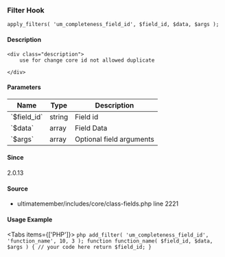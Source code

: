 
### Filter Hook    
    
```
apply_filters( 'um_completeness_field_id', $field_id, $data, $args );
```

#### Description
    <div class="description">
        use for change core id not allowed duplicate
 
    </div>

#### Parameters
            
<table className="table-auto mt-2 border dark:border-gray-500 p-5 text-sm text-left">
<thead>
<tr>
<th  className="px-3">Name</th>
<th  className="px-3">Type</th>
<th  className="px-3">Description</th>
</tr>
</thead>
<tbody>
               <tr >
               <td className="px-3 py-2">`$field_id`</td>
               <td className="px-3 py-2">string</td>
               <td className="px-3 py-2 text-sm">Field id</td>
               </tr>
               <tr >
               <td className="px-3 py-2">`$data`</td>
               <td className="px-3 py-2">array</td>
               <td className="px-3 py-2 text-sm">Field Data</td>
               </tr>
               <tr >
               <td className="px-3 py-2">`$args`</td>
               <td className="px-3 py-2">array</td>
               <td className="px-3 py-2 text-sm">Optional field arguments</td>
               </tr>
</tbody>
</table>

#### Since
<div class="description">
2.0.13
</div>

#### Source
  - <Link href="/developer/files/includes-core-class-fields#source-view.2221">ultimatemember/includes/core/class-fields.php</Link> <Link href="/developer/files/includes-core-class-fields#source-view.2221">line 2221</Link>



#### Usage Example

<Tabs items={['PHP']}>
    <Tab>
    ```php
    add_filter( 'um_completeness_field_id', 'function_name', 10, 3 );
 function function_name( $field_id, $data, $args ) {
     // your code here
     return $field_id;
 }
    ```
    </Tab>
</Tabs>